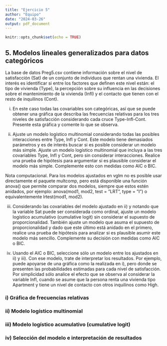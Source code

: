 ```yaml
---
title: "Ejercicio 5"
author: "Equipo"
date: "2024-03-26"
output: pdf_document
---
```


```r
knitr::opts_chunk$set(echo = TRUE)
```

## 5. Modelos lineales generalizados para datos categóricos


La base de datos Preg5.csv contiene información sobre el nivel de satisfacción (Sat) de un conjunto de individuos que rentan una vivienda. El interés es identificar si entre los factores que definen este nivel están: el tipo de vivienda (Type), la percepción sobre su influencia en las decisiones sobre el mantenimiento de la vivienda (Infl) y el contacto que tienen con el resto de inquilinos (Cont).


i. En este caso todas las covariables son categóricas, así que se puede obtener una gráfica que describa las frecuencias relativas para los tres niveles de satisfacción considerando cada cruce Type-Infl-Cont. Presente esta gráfica y comente lo que se observa.


ii. Ajuste un modelo logístico multinomial considerando todas las posibles interacciones entre Type, Infl y Cont. Este modelo tiene demasiados parámetros y es de interés buscar si es posible considerar un modelo más simple. Ajuste un modelo logístico multinomial que incluya a las tres covariables Type, Infl y Cont, pero sin considerar interacciones. Realice una prueba de hipótesis para argumentar si es plausible considerar el modelo más simple. Complemente esto con medidas como AIC o BIC.

Nota computacional. Para los modelos ajustados en vglm no es posible usar directamente el paquete multcomp, pero está disponible una función anova() que permite comparar dos modelos, siempre que estos estén anidados, por ejemplo: anova(mod1, mod2, test = ”LRT”, type = ”I”) o equivalentemente lrtest(mod1, mod2).


iii. Considerando las covariables del modelo ajustado en ii) y notando que la variable Sat puede ser considerada como ordinal, ajuste un modelo logístico acumulativo (cumulative logit) sin considerar el supuesto de proporcionalidad. También ajuste un modelo que asuma el supuesto de proporcionalidad y dado que este último está anidado en el primero, realice una prueba de hipótesis para analizar si es plausible asumir este modelo más sencillo. Complemente su decisión con medidas como AIC o BIC.


iv. Usando el AIC o BIC, seleccione sólo un modelo entre los ajustados en ii) y iii). Con ese modelo, trate de interpretar los resultados. Por ejemplo, puede apoyarse de una gráfica como la realizada en i), pero donde se presenten las probabilidades estimadas para cada nivel de satisfacción. Por simplicidad sólo analice el efecto que se observa al considerar la variable Infl, cuando se asume que la persona renta una vivienda tipo Apartment y tiene un nivel de contacto con otros inquilinos como High.




### i) Gráfica de frecuencias relativas



### ii) Modelo logístico multinomial


### iii)  Modelo logístico acumulativo (cumulative logit)


### iv) Selección del modelo e interpretación de resultados
